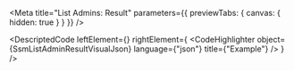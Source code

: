 
<Meta title="List Admins: Result" parameters={{ previewTabs: { canvas: { hidden: true } } }} />

<DescriptedCode
  leftElement={<SsmListAdminResultDesc />}
  rightElement={
    <CodeHighlighter
      object={SsmListAdminResultVisualJson}
      language={"json"}
      title={"Example"}
    />
  }
/>
